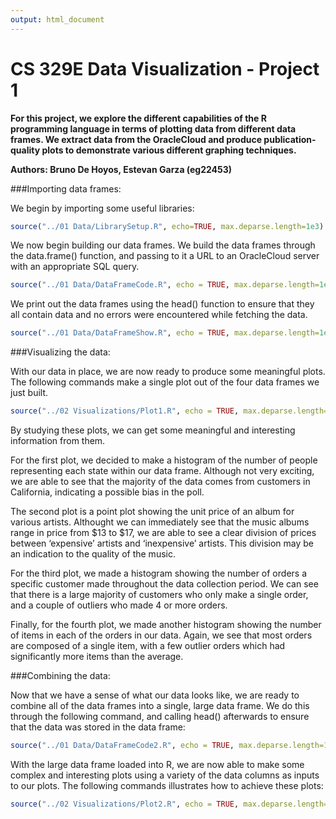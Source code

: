 ```yaml
---
output: html_document
---
```

CS 329E Data Visualization - Project 1
===
**For this project, we explore the different capabilities of the R programming language in terms of plotting data from different data frames. We extract data from the OracleCloud and produce publication-quality plots to demonstrate various different graphing techniques.**

**Authors: Bruno De Hoyos, Estevan Garza (eg22453)**

###Importing data frames:

We begin by importing some useful libraries:

```r
source("../01 Data/LibrarySetup.R", echo=TRUE, max.deparse.length=1e3)
```

We now begin building our data frames. We build the data frames through the data.frame() function, and passing to it a URL to an OracleCloud server with an appropriate SQL query.

```r
source("../01 Data/DataFrameCode.R", echo = TRUE, max.deparse.length=1e3)
```

We print out the data frames using the head() function to ensure that they all contain data and no errors were encountered while fetching the data.

```r
source("../01 Data/DataFrameShow.R", echo = TRUE, max.deparse.length=1e3)
```

###Visualizing the data:

With our data in place, we are now ready to produce some meaningful plots. The following commands make a single plot out of the four data frames we just built.

```r
source("../02 Visualizations/Plot1.R", echo = TRUE, max.deparse.length=1e3)
```

By studying these plots, we can get some meaningful and interesting information from them.

For the first plot, we decided to make a histogram of the number of people representing each state within our data frame. Although not very exciting, we are able to see that the majority of the data comes from customers in California, indicating a possible bias in the poll.

The second plot is a point plot showing the unit price of an album for various artists. Althought we can immediately see that the music albums range in price from $13 to $17, we are able to see a clear division of prices between 'expensive' artists and 'inexpensive' artists. This division may be an indication to the quality of the music.

For the third plot, we made a histogram showing the number of orders a specific customer made throughout the data collection period. We can see that there is a large majority of customers who only make a single order, and a couple of outliers who made 4 or more orders.

Finally, for the fourth plot, we made another histogram showing the number of items in each of the orders in our data. Again, we see that most orders are composed of a single item, with a few outlier orders which had significantly more items than the average.

###Combining the data:

Now that we have a sense of what our data looks like, we are ready to combine all of the data frames into a single, large data frame. We do this through the following command, and calling head() afterwards to ensure that the data was stored in the data frame:

```r
source("../01 Data/DataFrameCode2.R", echo = TRUE, max.deparse.length=1e3)
```

With the large data frame loaded into R, we are now able to make some complex and interesting plots using a variety of the data columns as inputs to our plots. The following commands illustrates how to achieve these plots:

```r
source("../02 Visualizations/Plot2.R", echo = TRUE, max.deparse.length=1e3)
```
